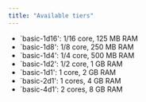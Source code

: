 ```yaml
---
title: "Available tiers"
---
```


- `basic-1d16': 1/16 core, 125 MB RAM
- `basic-1d8': 1/8 core, 250 MB RAM
- `basic-1d4': 1/4 core, 500 MB RAM
- `basic-1d2': 1/2 core, 1 GB RAM
- `basic-1d1': 1 core, 2 GB RAM
- `basic-2d1': 1 cores, 4 GB RAM
- `basic-4d1': 2 cores, 8 GB RAM

